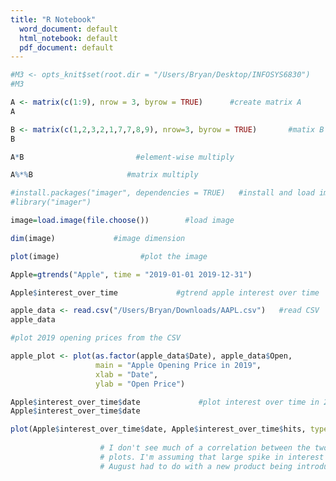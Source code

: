 ```yaml
---
title: "R Notebook"
  word_document: default
  html_notebook: default
  pdf_document: default
---
```

```r
#M3 <- opts_knit$set(root.dir = "/Users/Bryan/Desktop/INFOSYS6830")
#M3
```

```r
A <- matrix(c(1:9), nrow = 3, byrow = TRUE)      #create matrix A
A
```

```r
B <- matrix(c(1,2,3,2,1,7,7,8,9), nrow=3, byrow = TRUE)       #matix B
B
```

```r
A*B                         #element-wise multiply
```
```r
A%*%B                     #matrix multiply
```
```r
#install.packages("imager", dependencies = TRUE)   #install and load imager
#library("imager")
```
```r
image=load.image(file.choose())        #load image
```

```r
dim(image)             #image dimension
```

```r
plot(image)                  #plot the image
```

```r
Apple=gtrends("Apple", time = "2019-01-01 2019-12-31")

Apple$interest_over_time             #gtrend apple interest over time
```
```r
apple_data <- read.csv("/Users/Bryan/Downloads/AAPL.csv")   #read CSV
apple_data
```

```r
#plot 2019 opening prices from the CSV 

apple_plot <- plot(as.factor(apple_data$Date), apple_data$Open, 
                   main = "Apple Opening Price in 2019",
                   xlab = "Date",
                   ylab = "Open Price")

```

```r
Apple$interest_over_time$date             #plot interest over time in 2019
Apple$interest_over_time$date

plot(Apple$interest_over_time$date, Apple$interest_over_time$hits, type = 'l' )
              
                    # I don't see much of a correlation between the two
                    # plots. I'm assuming that large spike in interest in late
                    # August had to do with a new product being introduced.
```




